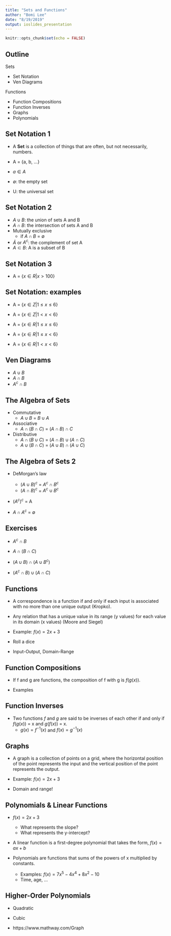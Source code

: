 ```yaml
---
title: "Sets and Functions"
author: "Bomi Lee"
date: "8/19/2019"
output: ioslides_presentation
---
```


```r
knitr::opts_chunk$set(echo = FALSE)

```

## Outline

Sets

* Set Notation
* Ven Diagrams

Functions

* Function Compositions
* Function Inverses
* Graphs
* Polynomials 

## Set Notation 1
* A **Set** is a collection of things that are often, but not necessarily, numbers.

* A = {a, b, ...}
* $a \in A$
* $\emptyset$: the empty set
* U: the universal set

## Set Notation 2
* $A \cup B$: the union of sets A and B
* $A \cap B$: the intersection of sets A and B
* Mutually exclusive
  + if $A \cap B$ = $\emptyset$
 
* $\tilde{A}$ or $A^{c}$: the complement of set A
* $A \subset B$: A is a subset of B

## Set Notation 3
* A = $\{x \in R|x>100\}$

## Set Notation: examples
* A = $\{x \in Z| 1 \le x \le 6\}$
* A = $\{x \in Z| 1 < x < 6\}$

* A = $\{x \in R| 1 \le x \le 6\}$
* A = $\{x \in R| 1 \le x < 6\}$
* A = $\{x \in R| 1 < x < 6\}$

## Ven Diagrams
* $A \cup B$
* $A \cap B$
* $A^{c} \cap B$

## The Algebra of Sets
* Commutative
  + $A \cup B$ = $B \cup A$
 
* Associative
  + $A \cap (B \cap C)$  = $(A \cap B) \cap C$

* Distributive
  + $A \cap (B \cup C)$ = $(A \cap B) \cup (A \cap C)$
  + $A \cup (B \cap C)$ = $(A \cup B) \cap (A \cup C)$

## The Algebra of Sets 2

* DeMorgan's law
  + $(A \cup B)^{c}$ = $A^{c} \cap B^{c}$ 
  + $(A \cap B)^{c}$ = $A^{c} \cup B^{c}$ 

* $(A^{c})^{c}$ = A

* $A \cap A^{c}$ = $\emptyset$

## Exercises

* $A^{c} \cap B$

* $A \cap (B \cap C)$

* $(A \cup B) \cap (A \cup B^{c})$

* $(A^{c} \cap B) \cup (A \cap C)$

## Functions

* A correspondence is a function if and only if each input is associated with no more than one unique output (Kropko).

* Any relation that has a unique value in its range (y values) for each value in its domain (x values) (Moore and Siegel)

* Example: $f(x) = 2x + 3$
 + Roll a dice

* Input-Output, Domain-Range
 
## Function Compositions

* If f and g are functions, the composition of f with g is $f(g(x))$.

* Examples

## Function Inverses

* Two functions $f$ and $g$ are said to be inverses of each other if and only if $f(g(x))$ = x and $g(f(x))$ = x.
  + $g(x) = f^{-1}(x)$ and $f(x) = g^{-1}(x)$

## Graphs

* A graph is a collection of points on a grid, where the horizontal position of the point represents the input and the vertical position of the point represents the output. 

* Example: $f(x) = 2x + 3$

* Domain and range!

## Polynomials & Linear Functions

* $f(x) = 2x + 3$
  + What represents the slope?
  + What represents the y-intercept?
  
* A linear function is a first-degree polynomial that takes the form, $f(x) = ax + b$

* Polynomials are functions that sums of the powers of x
multiplied by constants.
  + Examples: $f(x) = 7x^{5} - 4x^{4} + 8x^{2} - 10$ 
  + Time, age, ...
  
## Higher-Order Polynomials

* Quadratic
* Cubic

* https://www.mathway.com/Graph